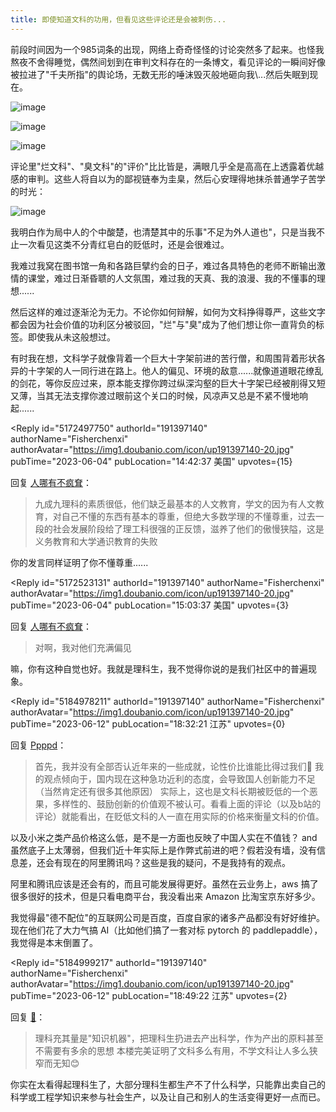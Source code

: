 ```yaml
---
title: 即使知道文科的功用，但看见这些评论还是会被刺伤...
---
```



<Forum groupName="人文学院吐槽大会" groupUrl="https://www.douban.com/group/731999/" archivedAt="2025-05-16T14:28:46.897Z">
  <Post
    id="289429775"
    title="即使知道文科的功用，但看见这些评论还是会被刺伤..."
    url="https://www.douban.com/group/topic/289429775/?_spm_id=OTMyNDQyMTA"
    pubTime="2023-12-06"
    highlightUserId="191397140"
  >
前段时间因为一个985词条的出现，网络上奇奇怪怪的讨论突然多了起来。也怪我熬夜不舍得睡觉，偶然间划到在审判文科存在的一条博文，看见评论的一瞬间好像被拉进了"千夫所指"的舆论场，无数无形的唾沫毁灭般地砸向我\...然后失眠到现在。

![image](https://img9.doubanio.com/view/group_topic/l/public/p610982205.webp)

![image](https://img9.doubanio.com/view/group_topic/l/public/p610982204.webp)

![image](https://img3.doubanio.com/view/group_topic/l/public/p610982203.webp)

评论里"烂文科"、"臭文科"的"评价"比比皆是，满眼几乎全是高高在上透露着优越感的审判。这些人将自以为的鄙视链奉为圭臬，然后心安理得地抹杀普通学子苦学的时光：

![image](https://img9.doubanio.com/view/group_topic/l/public/p610982206.webp)

我明白作为局中人的个中酸楚，也清楚其中的乐事"不足为外人道也"，只是当我不止一次看见这类不分青红皂白的贬低时，还是会很难过。

我难过我窝在图书馆一角和各路巨擘约会的日子，难过各具特色的老师不断输出激情的课堂，难过日渐昏聩的人文氛围，难过我的天真、我的浪漫、我的不懂事的理想......

然后这样的难过逐渐沦为无力。不论你如何辩解，如何为文科挣得尊严，这些文字都会因为社会价值的功利区分被驳回，"烂"与"臭"成为了他们想让你一直背负的标签。即使我从未这般想过。

有时我在想，文科学子就像背着一个巨大十字架前进的苦行僧，和周围背着形状各异的十字架的人一同行进在路上。他人的偏见、环境的敌意......就像道道眼花缭乱的剑花，等你反应过来，原本能支撑你跨过纵深沟壑的巨大十字架已经被削得又短又薄，当其无法支撑你渡过眼前这个关口的时候，风凉声又总是不紧不慢地响起......

<Reply
  id="5172497750"
  authorId="191397140"
  authorName="Fisherchenxi"
  authorAvatar="https://img1.doubanio.com/icon/up191397140-20.jpg"
  pubTime="2023-06-04"
  pubLocation="14:42:37 美国"
  upvotes={15}
>
回复 [人哪有不疯耷](https://www.douban.com/people/252255666/)：
> 九成九理科的素质很低，他们缺乏最基本的人文教育，学文的因为有人文教育，对自己不懂的东西有基本的尊重，但绝大多数学理的不懂尊重，过去一段的社会发展阶段给了理工科很强的正反馈，滋养了他们的傲慢狭隘，这是义务教育和大学通识教育的失败

你的发言同样证明了你不懂尊重......
</Reply>

<Reply
  id="5172523131"
  authorId="191397140"
  authorName="Fisherchenxi"
  authorAvatar="https://img1.doubanio.com/icon/up191397140-20.jpg"
  pubTime="2023-06-04"
  pubLocation="15:03:37 美国"
  upvotes={3}
>
回复 [人哪有不疯耷](https://www.douban.com/people/252255666/)：
> 对啊，我对他们充满偏见

嘛，你有这种自觉也好。我就是理科生，我不觉得你说的是我们社区中的普遍现象。
</Reply>

<Reply
  id="5184978211"
  authorId="191397140"
  authorName="Fisherchenxi"
  authorAvatar="https://img1.doubanio.com/icon/up191397140-20.jpg"
  pubTime="2023-06-12"
  pubLocation="18:32:21 江苏"
  upvotes={0}
>
回复 [Ppppd](https://www.douban.com/people/132811050/)：
> 首先，我并没有全部否认近年来的一些成就，论性价比谁能比得过我们🌚
我的观点倾向于，国内现在这种急功近利的态度，会导致国人创新能力不足（当然肯定还有很多其他原因）
实际上，这也是文科长期被贬低的一个恶果，多样性的、鼓励创新的价值观不被认可。看看上面的评论（以及b站的评论）就能看出，在贬低文科的人一直在用实际的价格来衡量文科的价值。

以及小米之类产品价格这么低，是不是一方面也反映了中国人实在不值钱？
and虽然底子上太薄弱，但我们近十年实际上是作弊式前进的吧？假若没有墙，没有信息差，还会有现在的阿里腾讯吗？这些是我的疑问，不是我持有的观点。

阿里和腾讯应该是还会有的，而且可能发展得更好。虽然在云业务上，aws
搞了很多很好的技术，但是只看电商平台，我没看出来 Amazon
比淘宝京东好多少。

我觉得最"德不配位"的互联网公司是百度，百度自家的诸多产品都没有好好维护。现在他们花了大力气搞
AI（比如他们搞了一套对标 pytorch 的 paddlepaddle），我觉得是本末倒置了。
</Reply>

<Reply
  id="5184999217"
  authorId="191397140"
  authorName="Fisherchenxi"
  authorAvatar="https://img1.doubanio.com/icon/up191397140-20.jpg"
  pubTime="2023-06-12"
  pubLocation="18:49:22 江苏"
  upvotes={2}
>
回复 [🌂](https://www.douban.com/people/240265650/)：
> 理科充其量是"知识机器"，把理科生扔进去产出科学，作为产出的原料甚至不需要有多余的思想
本楼完美证明了文科多么有用，不学文科让人多么狭窄而无知😊

你实在太看得起理科生了，大部分理科生都生产不了什么科学，只能靠出卖自己的科学或工程学知识来参与社会生产，以及让自己和别人的生活变得更好一点而已。
</Reply>
  </Post>
</Forum>
